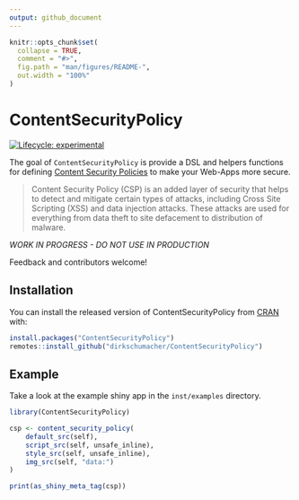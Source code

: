 ```yaml
---
output: github_document
---
```


<!-- README.md is generated from README.Rmd. Please edit that file -->

```r
knitr::opts_chunk$set(
  collapse = TRUE,
  comment = "#>",
  fig.path = "man/figures/README-",
  out.width = "100%"
)
```
# ContentSecurityPolicy

<!-- badges: start -->
[![Lifecycle: experimental](https://img.shields.io/badge/lifecycle-experimental-orange.svg)](https://www.tidyverse.org/lifecycle/#experimental)
<!-- badges: end -->

The goal of `ContentSecurityPolicy` is provide a DSL and helpers functions for defining [Content Security Policies](https://developer.mozilla.org/en-US/docs/Web/HTTP/CSP#) to make your Web-Apps more secure.

> Content Security Policy (CSP) is an added layer of security that helps to detect and mitigate certain types of attacks, including Cross Site Scripting (XSS) and data injection attacks. These attacks are used for everything from data theft to site defacement to distribution of malware.

*WORK IN PROGRESS - DO NOT USE IN PRODUCTION*

Feedback and contributors welcome!

## Installation

You can install the released version of ContentSecurityPolicy from [CRAN](https://CRAN.R-project.org) with:

``` r
install.packages("ContentSecurityPolicy")
remotes::install_github("dirkschumacher/ContentSecurityPolicy")
```

## Example

Take a look at the example shiny app in the `inst/examples` directory.

```r
library(ContentSecurityPolicy)

csp <- content_security_policy(
    default_src(self),
    script_src(self, unsafe_inline),
    style_src(self, unsafe_inline),
    img_src(self, "data:")
)

print(as_shiny_meta_tag(csp))
```

